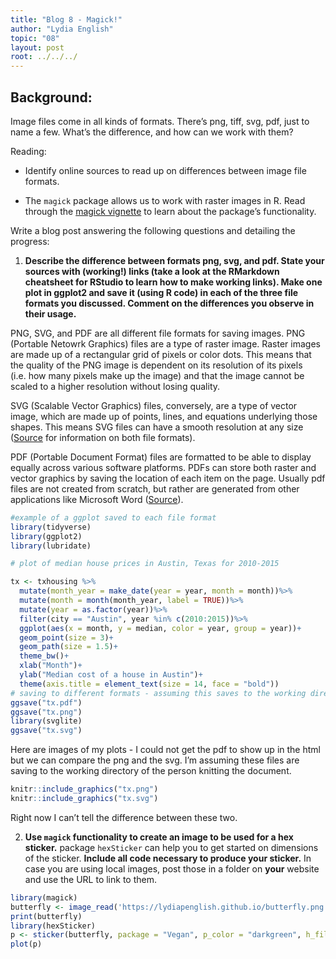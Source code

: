 ```yaml
---
title: "Blog 8 - Magick!"
author: "Lydia English"
topic: "08"
layout: post
root: ../../../
---
```


## Background:

Image files come in all kinds of formats. There's png, tiff, svg, pdf, just to name a few. What's the difference, and how can we work with them?

Reading: 

  - Identify online sources to read up on differences between image file formats. 

  - The `magick` package allows us to work with raster images in R. Read through the  [magick vignette](https://cran.r-project.org/web/packages/magick/vignettes/intro.html) to learn about the package's functionality.

Write a blog post answering the following questions and detailing the progress: 

1. **Describe the difference between formats png, svg, and pdf. State your sources with (working!) links (take a look at the RMarkdown cheatsheet for RStudio to learn how to make working links). Make one plot in ggplot2 and save it (using R code) in each of the three file formats you discussed. Comment on the differences you observe in their usage.**

  PNG, SVG, and PDF are all different file formats for saving images. PNG (Portable Netowrk Graphics) files are a type of raster image. Raster images are made up of a rectangular grid of pixels or color dots. This means that the quality of the PNG image is dependent on its resolution of its pixels (i.e. how many pixels make up the image) and that the image cannot be scaled to a higher resolution without losing quality.  
  
  SVG (Scalable Vector Graphics) files, conversely, are a type of vector image, which are made up of points, lines, and equations underlying those shapes. This means SVG files can have a smooth resolution at any size ([Source](https://guides.lib.umich.edu/c.php?g=282942&p=1885352) for information on both file formats). 
  
  PDF (Portable Document Format) files are formatted to be able to display equally across various software platforms. PDFs can store both raster and vector graphics by saving the location of each item on the page. Usually pdf files are not created from scratch, but rather are generated from other applications like Microsoft Word ([Source](https://techterms.com/definition/pdf)). 
  
```r
#example of a ggplot saved to each file format
library(tidyverse)
library(ggplot2)
library(lubridate)

# plot of median house prices in Austin, Texas for 2010-2015

tx <- txhousing %>%
  mutate(month_year = make_date(year = year, month = month))%>%
  mutate(month = month(month_year, label = TRUE))%>%
  mutate(year = as.factor(year))%>%
  filter(city == "Austin", year %in% c(2010:2015))%>%
  ggplot(aes(x = month, y = median, color = year, group = year))+
  geom_point(size = 3)+
  geom_path(size = 1.5)+
  theme_bw()+
  xlab("Month")+
  ylab("Median cost of a house in Austin")+
  theme(axis.title = element_text(size = 14, face = "bold"))
# saving to different formats - assuming this saves to the working directory and will load next
ggsave("tx.pdf")
ggsave("tx.png")
library(svglite)
ggsave("tx.svg")

```
Here are images of my plots - I could not get the pdf to show up in the html but we can compare the png and the svg. I'm assuming these files are saving to the working directory of the person knitting the document. 

```r
knitr::include_graphics("tx.png")
knitr::include_graphics("tx.svg")
```

Right now I can't tell the difference between these two. 

2. **Use `magick` functionality to create an image to be used for a hex sticker.**  package `hexSticker` can help you to get started on dimensions of the sticker. **Include all code necessary to produce your sticker.** In case you are using local images, post those in a folder on **your** website and use the URL to link to them.

```r
library(magick)
butterfly <- image_read('https://lydiapenglish.github.io/butterfly.png')
print(butterfly)
library(hexSticker)
p <- sticker(butterfly, package = "Vegan", p_color = "darkgreen", h_fill = "white", s_width = 1.2, s_height = 1, s_x = 1, s_y = 0.9, p_x = 1, p_y = 1.65, p_size = 16)
plot(p)
```

